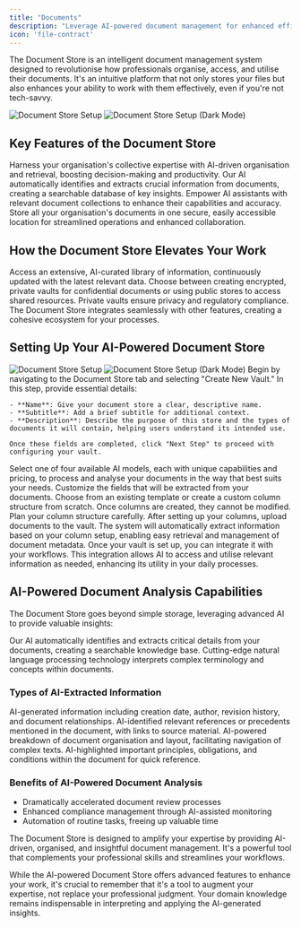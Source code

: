 ```yaml
---
title: "Documents"
description: "Leverage AI-powered document management for enhanced efficiency"
icon: 'file-contract'
---
```



The Document Store is an intelligent document management system designed to revolutionise how professionals organise, access, and utilise their documents. It's an intuitive platform that not only stores your files but also enhances your ability to work with them effectively, even if you're not tech-savvy.

<Frame>
  <img
    className="dark:hidden"
    src="../assets/document_stores_overview.gif"
    alt="Document Store Setup"
  />
  <img
    className="hidden dark:block"
    src="../assets/document_stores_overview_dark.gif"
    alt="Document Store Setup (Dark Mode)"
  />
</Frame>

## Key Features of the Document Store

<CardGroup cols={2}>
  <Card title="AI-Powered Knowledge Management" icon="brain-circuit">
    Harness your organisation's collective expertise with AI-driven organisation and retrieval, boosting decision-making and productivity.
  </Card>
  <Card title="Intelligent Information Extraction" icon="file-magnifying-glass">
    Our AI automatically identifies and extracts crucial information from documents, creating a searchable database of key insights.
  </Card>
  <Card title="Seamless AI Assistant Integration" icon="robot">
    Empower AI assistants with relevant document collections to enhance their capabilities and accuracy.
  </Card>
  <Card title="Centralized Secure Storage" icon="database-lock">
    Store all your organisation's documents in one secure, easily accessible location for streamlined operations and enhanced collaboration.
  </Card>
</CardGroup>

## How the Document Store Elevates Your Work

<CardGroup cols={3}>
  <Card title="Comprehensive Resources" icon="scale-balanced">
    Access an extensive, AI-curated library of information, continuously updated with the latest relevant data.
  </Card>
  <Card title="Secure Private Vaults & Public Stores" icon="vault">
    Choose between creating encrypted, private vaults for confidential documents or using public stores to access shared resources. Private vaults ensure privacy and regulatory compliance.
  </Card>
  <Card title="Seamless Workflow Integration" icon="diagram-project">
    The Document Store integrates seamlessly with other features, creating a cohesive ecosystem for your processes.
  </Card>
</CardGroup>

## Setting Up Your AI-Powered Document Store

<Frame>
  <img
    className="dark:hidden"
    src="../assets/document_stores_overview.gif"
    alt="Document Store Setup"
  />
  <img
    className="hidden dark:block"
    src="../assets/document_stores_overview_dark.gif"
    alt="Document Store Setup (Dark Mode)"
  />
</Frame>

<Steps>
  <Step title="Create a Secure Vault">
    Begin by navigating to the Document Store tab and selecting "Create New Vault." In this step, provide essential details:
    
    - **Name**: Give your document store a clear, descriptive name.
    - **Subtitle**: Add a brief subtitle for additional context.
    - **Description**: Describe the purpose of this store and the types of documents it will contain, helping users understand its intended use.

    Once these fields are completed, click "Next Step" to proceed with configuring your vault.
  </Step>
  <Step title="Choose an AI Model">
    Select one of four available AI models, each with unique capabilities and pricing, to process and analyse your documents in the way that best suits your needs.
  </Step>
  <Step title="Define Document Store Columns">
    Customize the fields that will be extracted from your documents. Choose from an existing template or create a custom column structure from scratch. 
    <Note>
      Once columns are created, they cannot be modified. Plan your column structure carefully.
    </Note>
  </Step>
  <Step title="Add and Manage Documents">
    After setting up your columns, upload documents to the vault. The system will automatically extract information based on your column setup, enabling easy retrieval and management of document metadata.
  </Step>
</Steps>

  <Tip>
  Once your vault is set up, you can integrate it with your workflows. This integration allows AI to access and utilise relevant information as needed, enhancing its utility in your daily processes.
  </Tip>

## AI-Powered Document Analysis Capabilities

The Document Store goes beyond simple storage, leveraging advanced AI to provide valuable insights:

<CardGroup cols={2}>
  <Card title="AI-Driven Information Extraction" icon="wand-magic-sparkles">
    Our AI automatically identifies and extracts critical details from your documents, creating a searchable knowledge base.
  </Card>
  <Card title="Advanced Language Processing" icon="microchip-ai">
    Cutting-edge natural language processing technology interprets complex terminology and concepts within documents.
  </Card>
</CardGroup>

### Types of AI-Extracted Information

<CardGroup cols={2}>
  <Card title="Comprehensive Document Metadata">
    AI-generated information including creation date, author, revision history, and document relationships.
  </Card>
  <Card title="In-Depth Context">
    AI-identified relevant references or precedents mentioned in the document, with links to source material.
  </Card>
  <Card title="Intelligent Document Structure Analysis">
    AI-powered breakdown of document organisation and layout, facilitating navigation of complex texts.
  </Card>
  <Card title="Critical Concept Identification">
    AI-highlighted important principles, obligations, and conditions within the document for quick reference.
  </Card>
</CardGroup>

### Benefits of AI-Powered Document Analysis

- Dramatically accelerated document review processes
- Enhanced compliance management through AI-assisted monitoring
- Automation of routine tasks, freeing up valuable time

The Document Store is designed to amplify your expertise by providing AI-driven, organised, and insightful document management. It's a powerful tool that complements your professional skills and streamlines your workflows.

<Tip>
  While the AI-powered Document Store offers advanced features to enhance your work, it's crucial to remember that it's a tool to augment your expertise, not replace your professional judgment. Your domain knowledge remains indispensable in interpreting and applying the AI-generated insights.
</Tip>
